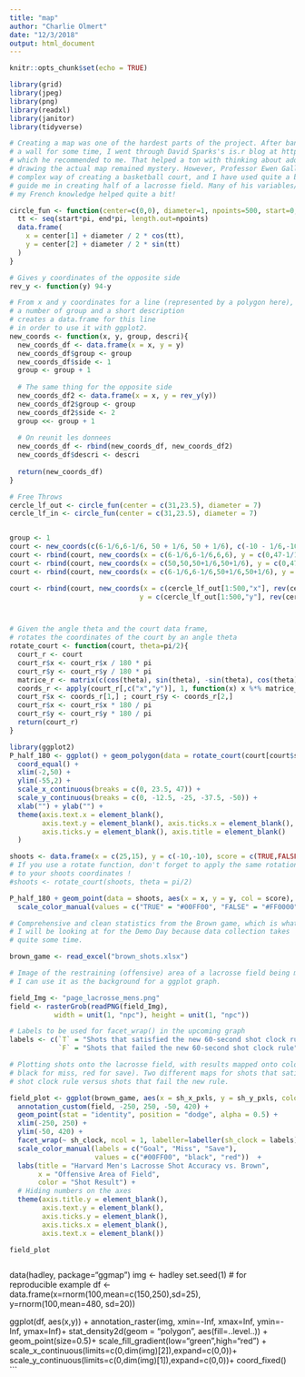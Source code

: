 ```yaml
---
title: "map"
author: "Charlie Olmert"
date: "12/3/2018"
output: html_document
---
```


```r
knitr::opts_chunk$set(echo = TRUE)

library(grid)
library(jpeg)
library(png)
library(readxl)
library(janitor)
library(tidyverse)
```

```r
# Creating a map was one of the hardest parts of the project. After banging my head against
# a wall for some time, I went through David Sparks's is.r blog at http://is-r.tumblr.com/page/5, 
# which he recommended to me. That helped a ton with thinking about adding heat to the map, but 
# drawing the actual map remained mystery. However, Professor Ewen Gallic posted a detailed and 
# complex way of creating a basketball court, and I have used quite a bit of that code here to 
# guide me in creating half of a lacrosse field. Many of his variables/comments are in French, so 
# my French knowledge helped quite a bit!

circle_fun <- function(center=c(0,0), diameter=1, npoints=500, start=0, end=2){
  tt <- seq(start*pi, end*pi, length.out=npoints)
  data.frame(
    x = center[1] + diameter / 2 * cos(tt),
    y = center[2] + diameter / 2 * sin(tt)
  )
}

# Gives y coordinates of the opposite side
rev_y <- function(y) 94-y

# From x and y coordinates for a line (represented by a polygon here),
# a number of group and a short description
# creates a data.frame for this line
# in order to use it with ggplot2.
new_coords <- function(x, y, group, descri){
  new_coords_df <- data.frame(x = x, y = y)
  new_coords_df$group <- group
  new_coords_df$side <- 1
  group <- group + 1
  
  # The same thing for the opposite side
  new_coords_df2 <- data.frame(x = x, y = rev_y(y))
  new_coords_df2$group <- group
  new_coords_df2$side <- 2
  group <<- group + 1
  
  # On reunit les donnees
  new_coords_df <- rbind(new_coords_df, new_coords_df2)
  new_coords_df$descri <- descri
  
  return(new_coords_df)
}

# Free Throws
cercle_lf_out <- circle_fun(center = c(31,23.5), diameter = 7)
cercle_lf_in <- circle_fun(center = c(31,23.5), diameter = 7)


group <- 1
court <- new_coords(c(6-1/6,6-1/6, 50 + 1/6, 50 + 1/6), c(-10 - 1/6,-10,-10,-10 - 1/6), group = group, descri = "left boundary")
court <- rbind(court, new_coords(x = c(6-1/6,6-1/6,6,6), y = c(0,47-1/12,47-1/12,0), group = group, descri = "restraining line"))
court <- rbind(court, new_coords(x = c(50,50,50+1/6,50+1/6), y = c(0,47-1/12,47-1/12,0), group = group, descri = "end line"))
court <- rbind(court, new_coords(x = c(6-1/6,6-1/6,50+1/6,50+1/6), y = c(94/2-1/12,94/2, 94/2, 94/2-1/12), group = group, descri = "right boundary"))

court <- rbind(court, new_coords(x = c(cercle_lf_out[1:500,"x"], rev(cercle_lf_in[1:500,"x"])),
                                y = c(cercle_lf_out[1:500,"y"], rev(cercle_lf_in[1:500,"y"])), group = group, descri = "crease"))



# Given the angle theta and the court data frame,
# rotates the coordinates of the court by an angle theta
rotate_court <- function(court, theta=pi/2){
  court_r <- court
  court_r$x <- court_r$x / 180 * pi
  court_r$y <- court_r$y / 180 * pi
  matrice_r <- matrix(c(cos(theta), sin(theta), -sin(theta), cos(theta)), ncol = 2)
  coords_r <- apply(court_r[,c("x","y")], 1, function(x) x %*% matrice_r)
  court_r$x <- coords_r[1,] ; court_r$y <- coords_r[2,]
  court_r$x <- court_r$x * 180 / pi
  court_r$y <- court_r$y * 180 / pi
  return(court_r)
}

library(ggplot2)
P_half_180 <- ggplot() + geom_polygon(data = rotate_court(court[court$side==1,], theta = pi/2), aes(x = x, y = y, group = group), col = "gray") +
  coord_equal() +
  xlim(-2,50) +
  ylim(-55,2) +
  scale_x_continuous(breaks = c(0, 23.5, 47)) +
  scale_y_continuous(breaks = c(0, -12.5, -25, -37.5, -50)) +
  xlab("") + ylab("") +
  theme(axis.text.x = element_blank(),
        axis.text.y = element_blank(), axis.ticks.x = element_blank(),
        axis.ticks.y = element_blank(), axis.title = element_blank()
  )

shoots <- data.frame(x = c(25,15), y = c(-10,-10), score = c(TRUE,FALSE))
# If you use a rotate function, don't forget to apply the same rotation
# to your shoots coordinates !
#shoots <- rotate_court(shoots, theta = pi/2)

P_half_180 + geom_point(data = shoots, aes(x = x, y = y, col = score), alpha = .8) +
  scale_color_manual(values = c("TRUE" = "#00FF00", "FALSE" = "#FF0000"))
```

```r


# Comprehensive and clean statistics from the Brown game, which is what
# I will be looking at for the Demo Day because data collection takes
# quite some time.

brown_game <- read_excel("brown_shots.xlsx") 

# Image of the restraining (offensive) area of a lacrosse field being made adjustable so that
# I can use it as the background for a ggplot graph.

field_Img <- "page_lacrosse_mens.png"
field <- rasterGrob(readPNG(field_Img),
           width = unit(1, "npc"), height = unit(1, "npc"))

# Labels to be used for facet_wrap() in the upcoming graph
labels <- c(`T` = "Shots that satisfied the new 60-second shot clock rule", 
            `F` = "Shots that failed the new 60-second shot clock rule")

# Plotting shots onto the lacrosse field, with results mapped onto color (green for goal, 
# black for miss, red for save). Two different maps for shots that satisfy the new 60-second
# shot clock rule versus shots that fail the new rule.

field_plot <- ggplot(brown_game, aes(x = sh_x_pxls, y = sh_y_pxls, color = result)) + 
  annotation_custom(field, -250, 250, -50, 420) +
  geom_point(stat = "identity", position = "dodge", alpha = 0.5) +
  xlim(-250, 250) +
  ylim(-50, 420) +
  facet_wrap(~ sh_clock, ncol = 1, labeller=labeller(sh_clock = labels)) +
  scale_color_manual(labels = c("Goal", "Miss", "Save"), 
                     values = c("#00FF00", "black", "red"))  +
  labs(title = "Harvard Men's Lacrosse Shot Accuracy vs. Brown",
       x = "Offensive Area of Field", 
       color = "Shot Result") +
  # Hiding numbers on the axes
  theme(axis.title.y = element_blank(),
        axis.text.y = element_blank(),
        axis.ticks.y = element_blank(),
        axis.ticks.x = element_blank(),
        axis.text.x = element_blank())

field_plot

```

```r
```
data(hadley, package="ggmap")
img <- hadley
set.seed(1)      # for reproducible example
df  <- data.frame(x=rnorm(100,mean=c(150,250),sd=25),
                  y=rnorm(100,mean=480, sd=20))

ggplot(df, aes(x,y))  + 
  annotation_raster(img, xmin=-Inf, xmax=Inf, ymin=-Inf, ymax=Inf)+
  stat_density2d(geom = "polygon", aes(fill=..level..)) + 
  geom_point(size=0.5)+
  scale_fill_gradient(low="green",high="red") + 
  scale_x_continuous(limits=c(0,dim(img)[2]),expand=c(0,0))+
  scale_y_continuous(limits=c(0,dim(img)[1]),expand=c(0,0))+
  coord_fixed()
```

